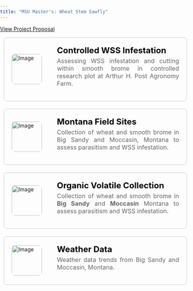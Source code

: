 ```yaml
---
title: "MSU Master's: Wheat Stem Sawfly"
---
```


<a href="../../litreview.qmd" target="_blank">View Project Proposal</a>


```{=html}
<!DOCTYPE html>
<html lang="en">
<head>
<meta charset="UTF-8">
<meta name="viewport" content="width=device-width, initial-scale=1.0">
<title>Box with Rounded Edges</title>
<style>
  body {
    margin: 0; /* Remove default margin */
    padding: 0; /* Remove default padding */
  }

  .container {
    width: calc(100% - 20px); /* Adjusted width to fit the screen and account for margins */
    max-width: 600px; /* Limiting maximum width */
    height: auto; /* Set container height */
    border: 0.5px solid #ccc; /* Light grey color */
    border-radius: 8px; /* Less rounded edges */
    overflow: hidden; /* Hide overflow content */
    margin-bottom: 20px; /* Add margin to create space between rows */
    margin-right: auto; /* Push containers to the left */
    margin-left: 10px; /* Adjust margin between the left side of the screen */
    display: flex; /* Use flexbox for layout */
    align-items: center; /* Center items vertically */
    text-decoration: none; /* Remove underline */
  }
  
  .container:last-child {
    margin-bottom: 0; /* Remove margin from the last box */
  }
  
  .container:hover {
    box-shadow: 0 10px 20px rgba(0, 0, 0, 0.1); /* Increased shadow on hover */
  }
  
  .image-container {
    padding: 20px;
    box-sizing: border-box;
  }
  
  .image-container img {
    width: 80px; /* Adjusted width for smaller image */
    height: auto;
    display: block;
    border-radius: 8px; /* Rounded corners for image */
  }
  
  .content {
    padding: 20px;
    box-sizing: border-box;
    flex: 1; /* Take remaining space */
  }
  
  .text h1 {
    font-size: 22px; /* Adjusted text size */
    margin-top: 0;
    margin-bottom: 5px; /* Adjust margin between large and small text */
    color: black;
  }
  .text h1:hover {
    color: #2068DC; /* Change text color to blue on hover */
  }
  
  .text p {
    font-size: 16px;
    margin-top: 5px;
    color: #666;
    text-align: justify; /* Align text */
  }

  @media (max-width: 768px) {
    .container {
      width: calc(100% - 20px); /* Adjusted width to fit the screen */
    }
  }
</style>
</head>
<body>
  <a href="wss/pfreport.qmd" class="container">
    <div class="image-container">
      <img src="../../../img/msu-masters/cages2.jpg" alt="Image"> 
    </div>
    <div class="content">
      <div class="text">
        <h1>Controlled WSS Infestation</h1>
        <p>Assessing WSS infestation and cutting within smooth brome in controlled research plot at Arthur H. Post Agronomy Farm.</p>
      </div>
    </div>
  </a>
  <a href="wss/field_report.qmd" class="container">
    <div class="image-container">
      <img src="../../../img/msu-masters/oviposition.JPG" alt="Image"> 
    </div>
    <div class="content">
      <div class ="text">
        <h1>Montana Field Sites</h1>
        <p>Collection of wheat and smooth brome in Big Sandy and Moccasin, Montana to assess parasitism and WSS infestation.</p>
      </div>
    </div>
  </a>
  <a href="wss/eag.qmd" class="container">
    <div class="image-container">
      <img src="../../../img/msu-masters/vcs.jpg" alt="Image"> 
    </div>
    <div class="content">
      <div class="text">
        <h1>Organic Volatile Collection</h1>
        <p>Collection of wheat and smooth brome in <strong>Big Sandy</strong> and <strong>Moccasin</strong> Montana to assess parasitism and WSS infestation.</p>
      </div>
    </div>
  </a>
  <a href="wss/weatherdata.qmd" class="container">
    <div class="image-container">
      <img src="../../../img/msu-masters/clouds.jpg" alt="Image"> 
    </div>
    <div class="content">
      <div class="text">
        <h1>Weather Data</h1>
        <p>Weather data trends from Big Sandy and Moccasin, Montana.</p>
      </div>
    </div>
  </a>
</body>
</html>

```